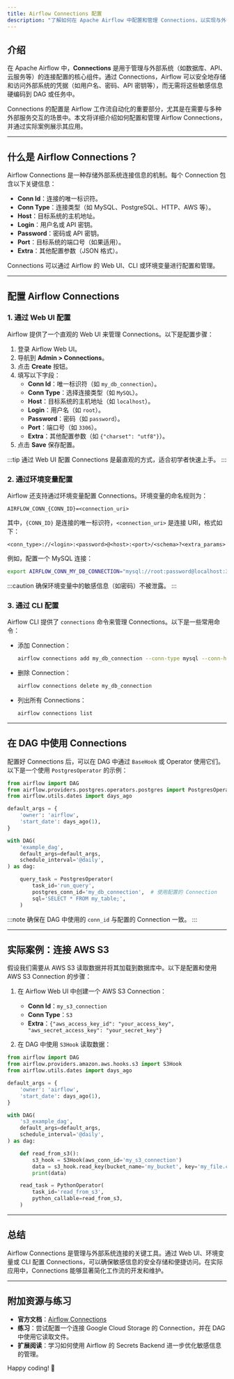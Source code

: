 ```yaml
---
title: Airflow Connections 配置
description: "了解如何在 Apache Airflow 中配置和管理 Connections，以实现与外部系统的无缝集成。"
---
```


## 介绍

在 Apache Airflow 中，**Connections** 是用于管理与外部系统（如数据库、API、云服务等）的连接配置的核心组件。通过 Connections，Airflow 可以安全地存储和访问外部系统的凭据（如用户名、密码、API 密钥等），而无需将这些敏感信息硬编码到 DAG 或任务中。

Connections 的配置是 Airflow 工作流自动化的重要部分，尤其是在需要与多种外部服务交互的场景中。本文将详细介绍如何配置和管理 Airflow Connections，并通过实际案例展示其应用。

---

## 什么是 Airflow Connections？

Airflow Connections 是一种存储外部系统连接信息的机制。每个 Connection 包含以下关键信息：

- **Conn Id**：连接的唯一标识符。
- **Conn Type**：连接类型（如 MySQL、PostgreSQL、HTTP、AWS 等）。
- **Host**：目标系统的主机地址。
- **Login**：用户名或 API 密钥。
- **Password**：密码或 API 密钥。
- **Port**：目标系统的端口号（如果适用）。
- **Extra**：其他配置参数（JSON 格式）。

Connections 可以通过 Airflow 的 Web UI、CLI 或环境变量进行配置和管理。

---

## 配置 Airflow Connections

### 1. 通过 Web UI 配置

Airflow 提供了一个直观的 Web UI 来管理 Connections。以下是配置步骤：

1. 登录 Airflow Web UI。
2. 导航到 **Admin > Connections**。
3. 点击 **Create** 按钮。
4. 填写以下字段：
   - **Conn Id**：唯一标识符（如 `my_db_connection`）。
   - **Conn Type**：选择连接类型（如 `MySQL`）。
   - **Host**：目标系统的主机地址（如 `localhost`）。
   - **Login**：用户名（如 `root`）。
   - **Password**：密码（如 `password`）。
   - **Port**：端口号（如 `3306`）。
   - **Extra**：其他配置参数（如 `{"charset": "utf8"}`）。
5. 点击 **Save** 保存配置。

:::tip
通过 Web UI 配置 Connections 是最直观的方式，适合初学者快速上手。
:::

### 2. 通过环境变量配置

Airflow 还支持通过环境变量配置 Connections。环境变量的命名规则为：

```
AIRFLOW_CONN_{CONN_ID}=<connection_uri>
```

其中，`{CONN_ID}` 是连接的唯一标识符，`<connection_uri>` 是连接 URI，格式如下：

```
<conn_type>://<login>:<password>@<host>:<port>/<schema>?<extra_params>
```

例如，配置一个 MySQL 连接：

```bash
export AIRFLOW_CONN_MY_DB_CONNECTION="mysql://root:password@localhost:3306/mydb?charset=utf8"
```

:::caution
确保环境变量中的敏感信息（如密码）不被泄露。
:::

### 3. 通过 CLI 配置

Airflow CLI 提供了 `connections` 命令来管理 Connections。以下是一些常用命令：

- 添加 Connection：
  ```bash
  airflow connections add my_db_connection --conn-type mysql --conn-host localhost --conn-login root --conn-password password --conn-port 3306
  ```

- 删除 Connection：
  ```bash
  airflow connections delete my_db_connection
  ```

- 列出所有 Connections：
  ```bash
  airflow connections list
  ```

---

## 在 DAG 中使用 Connections

配置好 Connections 后，可以在 DAG 中通过 `BaseHook` 或 Operator 使用它们。以下是一个使用 `PostgresOperator` 的示例：

```python
from airflow import DAG
from airflow.providers.postgres.operators.postgres import PostgresOperator
from airflow.utils.dates import days_ago

default_args = {
    'owner': 'airflow',
    'start_date': days_ago(1),
}

with DAG(
    'example_dag',
    default_args=default_args,
    schedule_interval='@daily',
) as dag:

    query_task = PostgresOperator(
        task_id='run_query',
        postgres_conn_id='my_db_connection',  # 使用配置的 Connection
        sql='SELECT * FROM my_table;',
    )
```

:::note
确保在 DAG 中使用的 `conn_id` 与配置的 Connection 一致。
:::

---

## 实际案例：连接 AWS S3

假设我们需要从 AWS S3 读取数据并将其加载到数据库中。以下是配置和使用 AWS S3 Connection 的步骤：

1. 在 Airflow Web UI 中创建一个 AWS S3 Connection：
   - **Conn Id**：`my_s3_connection`
   - **Conn Type**：`S3`
   - **Extra**：`{"aws_access_key_id": "your_access_key", "aws_secret_access_key": "your_secret_key"}`

2. 在 DAG 中使用 `S3Hook` 读取数据：

```python
from airflow import DAG
from airflow.providers.amazon.aws.hooks.s3 import S3Hook
from airflow.utils.dates import days_ago

default_args = {
    'owner': 'airflow',
    'start_date': days_ago(1),
}

with DAG(
    's3_example_dag',
    default_args=default_args,
    schedule_interval='@daily',
) as dag:

    def read_from_s3():
        s3_hook = S3Hook(aws_conn_id='my_s3_connection')
        data = s3_hook.read_key(bucket_name='my_bucket', key='my_file.csv')
        print(data)

    read_task = PythonOperator(
        task_id='read_from_s3',
        python_callable=read_from_s3,
    )
```

---

## 总结

Airflow Connections 是管理与外部系统连接的关键工具。通过 Web UI、环境变量或 CLI 配置 Connections，可以确保敏感信息的安全存储和便捷访问。在实际应用中，Connections 能够显著简化工作流的开发和维护。

---

## 附加资源与练习

- **官方文档**：[Airflow Connections](https://airflow.apache.org/docs/apache-airflow/stable/howto/connection.html)
- **练习**：尝试配置一个连接 Google Cloud Storage 的 Connection，并在 DAG 中使用它读取文件。
- **扩展阅读**：学习如何使用 Airflow 的 Secrets Backend 进一步优化敏感信息的管理。

Happy coding! 🚀